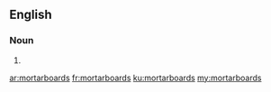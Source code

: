 ==English==

===Noun===
{{head|en|plural}}

# {{plural of|mortarboard|lang=en}}

[[ar:mortarboards]]
[[fr:mortarboards]]
[[ku:mortarboards]]
[[my:mortarboards]]